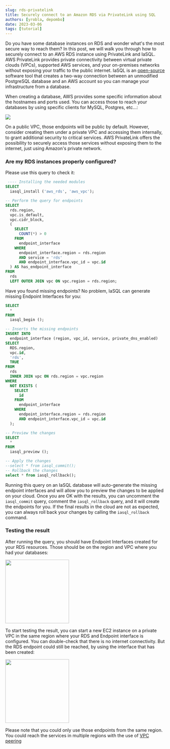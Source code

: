 ```yaml
---
slug: rds-privatelink
title: Securely connect to an Amazon RDS via PrivateLink using SQL
authors: [yrobla, depombo]
date: 2023-03-06
tags: [tutorial]
---
```


Do you have some database instances on RDS and wonder what's the most secure way to reach them? In this post, we will walk you through how to securely connect to an AWS RDS instance using PrivateLink and IaSQL. AWS PrivateLink provides private connectivity between virtual private clouds (VPCs), supported AWS services, and your on-premises networks without exposing your traffic to the public internet. IaSQL is an [open-source](https://github.com/alantech/iasql) software tool that creates a two-way connection between an unmodified PostgreSQL database and an AWS account so you can manage your infrastructure from a database.

<!-- truncate -->

When creating a database, AWS provides some specific information about the hostnames and ports used. You can access those to reach your databases by using specific clients for MySQL, Postgres, etc...:

<img src="/secure-rds/how_to_connect_rds.png" />

On a public VPC, those endpoints will be public by default. However, consider creating them under a private VPC and accessing them internally, to grant additional security to critical services. AWS PrivateLink offers the possibility to securely access those services without exposing them to the internet, just using Amazon's private network.

### Are my RDS instances properly configured?

Please use this query to check it:

```sql title="Run SQL to check your endpoints"
 ---- Installing the needed modules
SELECT
  iasql_install ('aws_rds', 'aws_vpc');

-- Perform the query for endpoints
SELECT
  rds.region,
  vpc.is_default,
  vpc.cidr_block,
  (
    SELECT
      COUNT(*) > 0
    FROM
      endpoint_interface
    WHERE
      endpoint_interface.region = rds.region
      AND service = 'rds'
      AND endpoint_interface.vpc_id = vpc.id
  ) AS has_endpoint_interface
FROM
  rds
  LEFT OUTER JOIN vpc ON vpc.region = rds.region;
```

Have you found missing endpoints? No problem, IaSQL can generate missing Endpoint Interfaces for you:

```sql title="Add missing endpoint interfaces"
SELECT
  *
FROM
  iasql_begin ();

-- Inserts the missing endpoints
INSERT INTO
  endpoint_interface (region, vpc_id, service, private_dns_enabled)
SELECT
  RDS.region,
  vpc.id,
  'rds',
  TRUE
FROM
  rds
  INNER JOIN vpc ON rds.region = vpc.region
WHERE
  NOT EXISTS (
    SELECT
      id
    FROM
      endpoint_interface
    WHERE
      endpoint_interface.region = rds.region
      AND endpoint_interface.vpc_id = vpc.id
  );

-- Preview the changes
SELECT
  *
FROM
  iasql_preview ();

-- Apply the changes
--select * from iasql_commit();
-- Rollback the changes
select * from iasql_rollback();
```

Running this query on an IaSQL database will auto-generate the missing endpoint interfaces and will allow you to preview the changes to be applied on your cloud. Once you are OK with the results, you can uncomment the `iasql_commit` query, comment the `iasql_rollback` query, and it will create the endpoints for you. If the final results in the cloud are not as expected, you can always roll back your changes by calling the `iasql_rollback` command.

### Testing the result

After running the query, you should have Endpoint Interfaces created for your RDS resources. Those should be on the region and VPC where you had your databases:

<div class="col col--12">
  <img src="/secure-rds/rds_endpoint_interfaces_created.png" height="200" />
</div>

To start testing the result, you can start a new EC2 instance on a private VPC in the same region where your RDS and Endpoint interface is configured. You can double-check that there is no internet connectivity. But the RDS endpoint could still be reached, by using the interface that has been created:

<div class="col col--12">
  <img src="/secure-rds/access_rds_endpoint.png" height="200" />
</div>

Please note that you could only use those endpoints from the same region. You could reach the services in multiple regions with the use of [VPC peering](https://docs.aws.amazon.com/vpc/latest/peering/what-is-vpc-peering.html)

